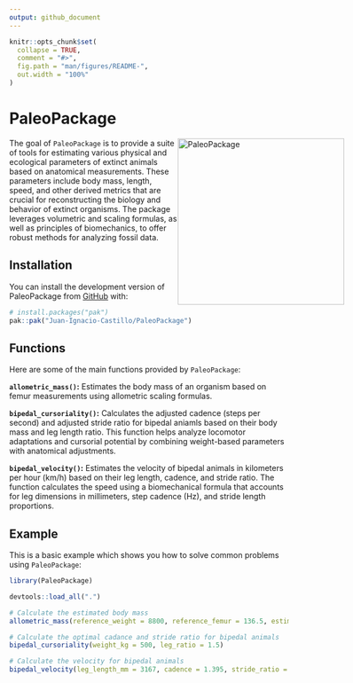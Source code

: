 ```yaml
---
output: github_document
---
```


<!-- README.md is generated from README.Rmd. Please edit that file -->

```r
knitr::opts_chunk$set(
  collapse = TRUE,
  comment = "#>",
  fig.path = "man/figures/README-",
  out.width = "100%"
)
```

# PaleoPackage

<img src="man/figures/Package_Logo.png" alt="PaleoPackage" align="right" style="float: right; margin-right: -100px; margin-left: 0px;" width="300"/>

<!-- badges: start -->
<!-- badges: end -->

The goal of `PaleoPackage` is to provide a suite of tools for estimating various physical and ecological parameters of extinct animals based on anatomical measurements. These parameters include body mass, length, speed, and other derived metrics that are crucial for reconstructing the biology and behavior of extinct organisms. The package leverages volumetric and scaling formulas, as well as principles of biomechanics, to offer robust methods for analyzing fossil data. 

## Installation

You can install the development version of PaleoPackage from [GitHub](https://github.com/) with:

``` r
# install.packages("pak")
pak::pak("Juan-Ignacio-Castillo/PaleoPackage")
```

## Functions 

Here are some of the main functions provided by `PaleoPackage`:

**`allometric_mass()`:** Estimates the body mass of an organism based on femur measurements using allometric scaling formulas.

**`bipedal_cursoriality()`:** Calculates the adjusted cadence (steps per second) and adjusted stride ratio for bipedal aniamls based on their body mass and leg length ratio. This function helps analyze locomotor adaptations and cursorial potential by combining weight-based parameters with anatomical adjustments.

**`bipedal_velocity()`:** Estimates the velocity of bipedal animals in kilometers per hour (km/h) based on their leg length, cadence, and stride ratio. The function calculates the speed using a biomechanical formula that accounts for leg dimensions in millimeters, step cadence (Hz), and stride length proportions.

## Example

This is a basic example which shows you how to solve common problems using `PaleoPackage`:

```r
library(PaleoPackage)
```

```r
devtools::load_all(".")
```

```r
# Calculate the estimated body mass
allometric_mass(reference_weight = 8800, reference_femur = 136.5, estimated_femur = 143)
```

```r
# Calculate the optimal cadance and stride ratio for bipedal animals
bipedal_cursoriality(weight_kg = 500, leg_ratio = 1.5)
```

```r
# Calculate the velocity for bipedal animals
bipedal_velocity(leg_length_mm = 3167, cadence = 1.395, stride_ratio = 1.424)
```

